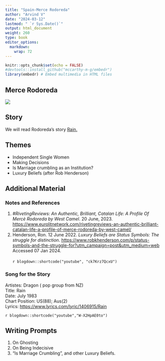 ```yaml
---
title: "Spain-Merce Rodoreda"
author: "Arvind V"
date: "2024-03-12"
lastmod: " `r Sys.Date()`"
output: html_document
weight: 260
type: book
editor_options: 
  markdown: 
    wrap: 72
---
```


```r
knitr::opts_chunk$set(echo = FALSE)
#devtools::install_github("mccarthy-m-g/embedr")
library(embedr) # Embed multimedia in HTML files
```

## Merce Rodoreda

![](https://upload.wikimedia.org/wikipedia/commons/3/30/Rodoreda.jpg)


## Story

We will read Rodoreda's story <u>[Rain.](Maxim%20Gorky%20-%20The%20Clown.docx)</u>

## Themes
- Independent Single Women
- Making Decisions
- Is Marriage crumbling as an Institution?
- Luxury Beliefs (after Rob Henderson)


## Additional Material

### Notes and References

1. *#RivetingReviews: An Authentic, Brilliant, Catalan Life: A Profile Of Mercè Rodoreda by West Camel*. 20 June, 2023. <u><https://www.eurolitnetwork.com/rivetingreviews-an-authentic-brilliant-catalan-life-a-profile-of-merce-rodoreda-by-west-camel/></u>
1. Henderson, Ron. 12 June 2022. *Luxury Beliefs are Status Symbols: The struggle for distinction*. <u><https://www.robkhenderson.com/p/status-symbols-and-the-struggle-for?utm_campaign=post&utm_medium=web></u> Accessed 07 Jan 2024.\
<br>
`r blogdown::shortcode("youtube", "ck7Krz7QcxU")`
<br>

### Song for the Story
Artistes: Dragon ( pop group from NZ)\
Title: Rain\
Date: July 1983\
Chart Position: US(88); Aus(2)\
Lyrics: <u><https://www.lyrics.com/lyric/1406915/Rain></u>

`r blogdown::shortcode("youtube","W-X2HpAE0to")`

## Writing Prompts

1.  On Ghosting
1.  On Being Indecisive
1.  "Is Marriage Crumbling", and other Luxury Beliefs.
